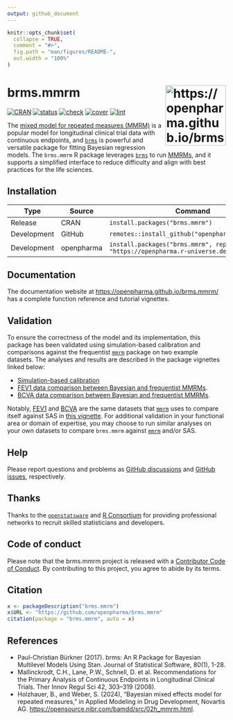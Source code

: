 ```yaml
---
output: github_document
---
```


```r
knitr::opts_chunk$set(
  collapse = TRUE,
  comment = "#>",
  fig.path = "man/figures/README-",
  out.width = "100%"
)
```

# brms.mmrm <img src="man/figures/logo.svg" align="right" height="139" alt="https://openpharma.github.io/brms.mmrm/" />

[![CRAN](https://www.r-pkg.org/badges/version/brms.mmrm)](https://CRAN.R-project.org/package=brms.mmrm)
[![status](https://www.repostatus.org/badges/latest/active.svg)](https://www.repostatus.org/#active)
[![check](https://github.com/openpharma/brms.mmrm/workflows/check/badge.svg)](https://github.com/openpharma/brms.mmrm/actions?query=workflow%3Acheck)
[![cover](https://github.com/openpharma/brms.mmrm/workflows/cover/badge.svg)](https://github.com/openpharma/brms.mmrm/actions?query=workflow%3Acover)
[![lint](https://github.com/openpharma/brms.mmrm/workflows/lint/badge.svg)](https://github.com/openpharma/brms.mmrm/actions?query=workflow%3Alint)

The [mixed model for repeated measures (MMRM)](https://link.springer.com/article/10.1177/009286150804200402) is a popular model for longitudinal clinical trial data with continuous endpoints, and [`brms`](https://paulbuerkner.com/brms/) is powerful and versatile package for fitting Bayesian regression models. The `brms.mmrm` R package leverages [`brms`](https://paulbuerkner.com/brms/) to run [MMRMs](https://link.springer.com/article/10.1177/009286150804200402), and it supports a simplified interface to reduce difficulty and align with best practices for the life sciences.

## Installation

Type | Source | Command
---|---|---
Release | CRAN | `install.packages("brms.mmrm")`
Development | GitHub | `remotes::install_github("openpharma/brms.mmrm")`
Development | openpharma | `install.packages("brms.mmrm", repos = "https://openpharma.r-universe.dev")`

## Documentation

The documentation website at <https://openpharma.github.io/brms.mmrm/> has a complete function reference and tutorial vignettes.

## Validation

To ensure the correctness of the model and its implementation, this package has been validated using simulation-based calibration and comparisons against the frequentist [`mmrm`](https://openpharma.github.io/mmrm/latest-tag/) package on two example datasets. The analyses and results are described in the package vignettes linked below:

* [Simulation-based calibration](https://openpharma.github.io/brms.mmrm/articles/sbc.html)
* [FEV1 data comparison between Bayesian and frequentist MMRMs](https://openpharma.github.io/brms.mmrm/articles/fev1.html).
* [BCVA data comparison between Bayesian and frequentist MMRMs](https://openpharma.github.io/brms.mmrm/articles/bcva.html).

Notably, [FEV1](https://openpharma.github.io/mmrm/latest-tag/reference/fev_data.html) and [BCVA](https://openpharma.github.io/mmrm/latest-tag/reference/bcva_data.html) are the same datasets that [`mmrm`](https://openpharma.github.io/mmrm/latest-tag/) uses to compare itself against SAS in [this vignette](https://openpharma.github.io/mmrm/latest-tag/articles/mmrm_review_methods.html). For additional validation in your functional area or domain of expertise, you may choose to run similar analyses on your own datasets to compare `brms.mmrm` against [`mmrm`](https://openpharma.github.io/mmrm/latest-tag/) and/or SAS.

## Help

Please report questions and problems as [GitHub discussions](https://github.com/openpharma/brms.mmrm) and [GitHub issues](https://github.com/openpharma/brms.mmrm), respectively.

## Thanks

Thanks to the [`openstatsware`](https://www.openstatsware.org/) and [R Consortium](https://r-consortium.org/) for providing professional networks to recruit skilled statisticians and developers.

## Code of conduct

Please note that the brms.mmrm project is released with a [Contributor Code of Conduct](https://contributor-covenant.org/version/2/1/CODE_OF_CONDUCT.html). By contributing to this project, you agree to abide by its terms.

## Citation

```r
x <- packageDescription("brms.mmrm")
x$URL <- "https://github.com/openpharma/brms.mmrm"
citation(package = "brms.mmrm", auto = x)
```

## References

* Paul-Christian Bürkner (2017). brms: An R Package for Bayesian
  Multilevel Models Using Stan.
  Journal of Statistical Software, 80(1), 1-28.
* Mallinckrodt, C.H., Lane, P.W., Schnell, D. et al.
  Recommendations for the Primary Analysis of Continuous Endpoints
  in Longitudinal Clinical Trials.
  Ther Innov Regul Sci 42, 303–319 (2008).
* Holzhauer, B., and Weber, S. (2024), "Bayesian mixed effects model for repeated measures," in Applied Modeling in Drug Development, Novartis AG. <https://opensource.nibr.com/bamdd/src/02h_mmrm.html>.
